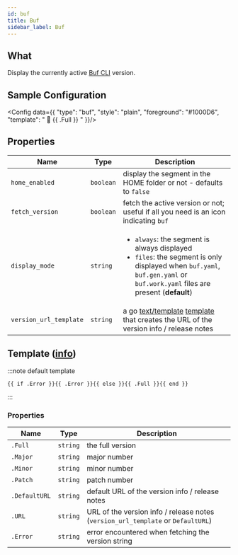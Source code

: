 ```yaml
---
id: buf
title: Buf
sidebar_label: Buf
---
```


## What

Display the currently active [Buf CLI][buf-docs] version.

## Sample Configuration


<Config data={{
  "type": "buf",
  "style": "plain",
  "foreground": "#1000D6",
  "template": " 🐃 {{ .Full }} "
}}/>

## Properties

| Name                   | Type      | Description                                                                                                                                                                                   |
| ---------------------- | --------- | --------------------------------------------------------------------------------------------------------------------------------------------------------------------------------------------- |
| `home_enabled`         | `boolean` | display the segment in the HOME folder or not - defaults to `false`                                                                                                                           |
| `fetch_version`        | `boolean` | fetch the active version or not; useful if all you need is an icon indicating `buf`                                                                                                          |
| `display_mode`         | `string`  | <ul><li>`always`: the segment is always displayed</li><li>`files`: the segment is only displayed when `buf.yaml`, `buf.gen.yaml` or `buf.work.yaml` files are present (**default**)</li></ul> |
| `version_url_template` | `string`  | a go [text/template][go-text-template] [template][templates] that creates the URL of the version info / release notes                                                                         |

## Template ([info][templates])

:::note default template

```template
{{ if .Error }}{{ .Error }}{{ else }}{{ .Full }}{{ end }}
```

:::

### Properties

| Name          | Type     | Description                                                                      |
| ------------- | -------- | -------------------------------------------------------------------------------- |
| `.Full`       | `string` | the full version                                                                 |
| `.Major`      | `string` | major number                                                                     |
| `.Minor`      | `string` | minor number                                                                     |
| `.Patch`      | `string` | patch number                                                                     |
| `.DefaultURL` | `string` | default URL of the version info / release notes                                  |
| `.URL`        | `string` | URL of the version info / release notes (`version_url_template` or `DefaultURL`) |
| `.Error`      | `string` | error encountered when fetching the version string                               |

[go-text-template]: https://golang.org/pkg/text/template/
[templates]: /docs/configuration/templates
[buf-docs]: https://buf.build/

